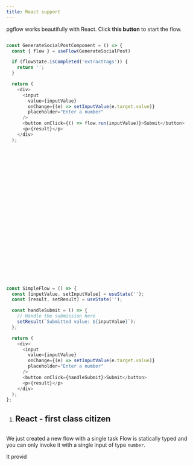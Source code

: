 ```yaml
---
title: React support
---
```



pgflow works beautifully with React.
Click **this button** to start the flow.

```typescript

const GenerateSocialPostComponent = () => {
  const { flow } = useFlow(GenerateSocialPost)

  if (flowState.isCompleted('extractTags')) {
    return '';  
  }

  return (
    <div>
      <input
        value={inputValue}
        onChange={(e) => setInputValue(e.target.value)}
        placeholder="Enter a number"
      />
      <button onClick={() => flow.run(inputValue)}>Submit</button>
      <p>{result}</p>
    </div>
  );



























const SimpleFlow = () => {
  const [inputValue, setInputValue] = useState('');
  const [result, setResult] = useState('');

  const handleSubmit = () => {
    // Handle the submission here
    setResult(`Submitted value: ${inputValue}`);
  };

  return (
    <div>
      <input
        value={inputValue}
        onChange={(e) => setInputValue(e.target.value)}
        placeholder="Enter a number"
      />
      <button onClick={handleSubmit}>Submit</button>
      <p>{result}</p>
    </div>
  );
};
```

1. ## React - first class citizen

```typescript

```

We just created a new flow with a single task Flow is statically typed
and you can only invoke it with a single input of type `number`.

It provid




